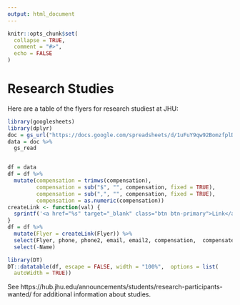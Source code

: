 ```yaml
---
output: html_document
---
```


<!-- README.md is generated from README.Rmd. Please edit that file -->

```r
knitr::opts_chunk$set(
  collapse = TRUE,
  comment = "#>",
  echo = FALSE
)
```

# Research Studies

Here are a table of the flyers for research studiest at JHU:

```r
library(googlesheets)
library(dplyr)
doc = gs_url("https://docs.google.com/spreadsheets/d/1uFuY9qw92BomzfplDDsh9stnEh1Zc-3AyRvuXZJd0VU/edit#gid=0") 
data = doc %>% 
  gs_read


df = data
df = df %>% 
  mutate(compensation = trimws(compensation),
         compensation = sub("$", "", compensation, fixed = TRUE),
         compensation = sub(",", "", compensation, fixed = TRUE),
         compensation = as.numeric(compensation))
createLink <- function(val) {
  sprintf('<a href="%s" target="_blank" class="btn btn-primary">Link</a>',val)
}
df = df %>% 
  mutate(Flyer = createLink(Flyer)) %>% 
  select(Flyer, phone, phone2, email, email2, compensation,  compensated, sex, everything()) %>% 
  select(-Name)

```


```r

library(DT)
DT::datatable(df, escape = FALSE, width = "100%",  options = list(
  autoWidth = TRUE))
```

See https://hub.jhu.edu/announcements/students/research-participants-wanted/ for additional information about studies.
